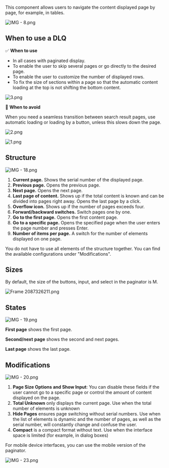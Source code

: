 This component allows users to navigate the content displayed page by page, for example, in tables.

![IMG - 8.png](/static/images/design/Paginator/paginator-0001.png)

## When to use a DLQ

✅ **When to use**

- In all cases with paginated display.
- To enable the user to skip several pages or go directly to the desired page.
- To enable the user to customize the number of displayed rows.
- To fix the size of sections within a page so that the automatic content loading at the top is not shifting the bottom content.

![3.png](/static/images/design/Paginator/paginator-0002.png)

🚫 **When to avoid**

When you need a seamless transition between search result pages, use automatic loading or loading by a button, unless this slows down the page.

![2.png](/static/images/design/Paginator/paginator-0003.png)

![1.png](/static/images/design/Paginator/paginator-0004.png)

## Structure

![IMG - 18.png](/static/images/design/Paginator/paginator-0005.png)

1. **Current page.** Shows the serial number of the displayed page.
2. **Previous page.** Opens the previous page.
3. **Next page.** Opens the next page.
4. **Last page of content.** Shows up if the total content is known and can be divided into pages right away. Opens the last page by a click.
5. **Overflow icon.** Shows up if the number of pages exceeds four.
6. **Forward/backward switches.** Switch pages one by one.
7. **Go to the first page.** Opens the first content page.
8. **Go to a specific page.** Opens the specified page when the user enters the page number and presses Enter.
9. **Number of items per page.**  A switch for the number of elements displayed on one page.

You do not have to use all elements of the structure together. You can find the available configurations under "Modifications".

## Sizes

By default, the size of the buttons, input, and select in the paginator is M.

![Frame 2087326211.png](/static/images/design/Paginator/paginator-0006.png)

## States

![IMG - 19.png](/static/images/design/Paginator/paginator-0007.png)

**First page** shows the first page.

**Second/next** **page** shows the second and next pages.

**Last page** shows the last page.

## Modifications

![IMG - 20.png](/static/images/design/Paginator/paginator-0008.png)

1. **Page Size Options and Show Input**: You can disable these fields if the user cannot go to a specific page or control the amount of content displayed on the page.
2. **Total Unknown** only displays the current page. Use when the total number of elements is unknown
3. **Hide Pages** ensures page switching without serial numbers. Use when the list of elements is dynamic and the number of pages, as well as the serial number, will constantly change and confuse the user.
4. **Compact** is a compact format without text. Use when the interface space is limited (for example, in dialog boxes)

For mobile device interfaces, you can use the mobile version of the paginator.

![IMG - 23.png](/static/images/design/Paginator/paginator-0009.png)